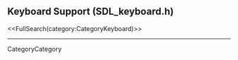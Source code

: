 <!-- #master-page:CategoryTemplate -->
<!-- #master-date:Unknown-Date -->
<!-- format wiki -->
<!-- language en -->

== Keyboard Support (SDL_keyboard.h) ==

<<FullSearch(category:CategoryKeyboard)>>

----
CategoryCategory
